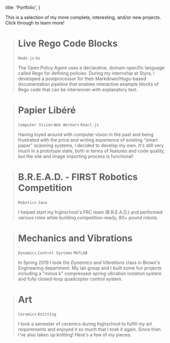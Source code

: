  title: 'Portfolio',
}

This is a selection of my more complete, interesting, and/or new projects. Click through to learn more!

<!--blue and #e2ebee instead of grayscale?-->

<Link to='/portfolio/live_rego_code_blocks'>

  > # Live Rego Code Blocks
  > 
  > `Node.js` `Go`
  > 
  > The Open Policy Agent uses a declarative, domain-specific language called Rego for defining policies.
  > During my internship at Styra, I developed a postprocessor for their Markdown/Hugo-based documentation pipeline
  > that enables interactive example blocks of Rego code that can be interwoven with explanatory text.

</Link>

<Link to='/portfolio/papier_libere'>

  > # Papier Libéré
  > 
  > `Computer Vision` `Web Workers` `React.js`
  > 
  > Having toyed around with computer vision in the past and being frustrated with the price and writing experience
  > of existing "smart paper" scanning systems, I decided to develop my own. It's still very much in a prototype state,
  > both in terms of features and code quality, but the site and image importing process is functional!

</Link>

<Link to='/portfolio/bread'>

  > # B.R.E.A.D. - FIRST Robotics Competition
  > 
  > `Robotics` `Java`
  > 
  > I helped start my highschool's FRC team (B.R.E.A.D.) and performed various roles while building competition-ready, 80+ pound robots.

</Link>

<!--<Link to='/portfolio/electronics_classes'>

  > # Electronics Classes
  >
  > `Electronics`
  >
  > I had picked up quite a bit of electronics knowledge before coming to university but in the labs of a few classes
  > I've finally been able to build some more complicated circuits.

</Link>-->

<Link to='/portfolio/mechanics_and_vibrations'>

  > # Mechanics and Vibrations
  >
  > `Dynamics` `Control Systems` `MATLAB`
  > 
  > In Spring 2019 I took the _Dynamics and Vibrations_ class in Brown's Engineering department. My lab group and I built
  > some fun projects including a "minus k" compressed-spring vibration isolation system and fully closed-loop
  > quadcopter control system.

</Link>

<!-- TODO: talking planter -->

<Link to='/portfolio/art'>

  > # Art
  >
  > `Ceramics` `Knitting`
  > 
  > I took a semester of ceramics during highschool to fulfill my art requirements and enjoyed it so much that I took it again. Since then I've also taken up knitting! Here's a few of my pieces.

</Link>